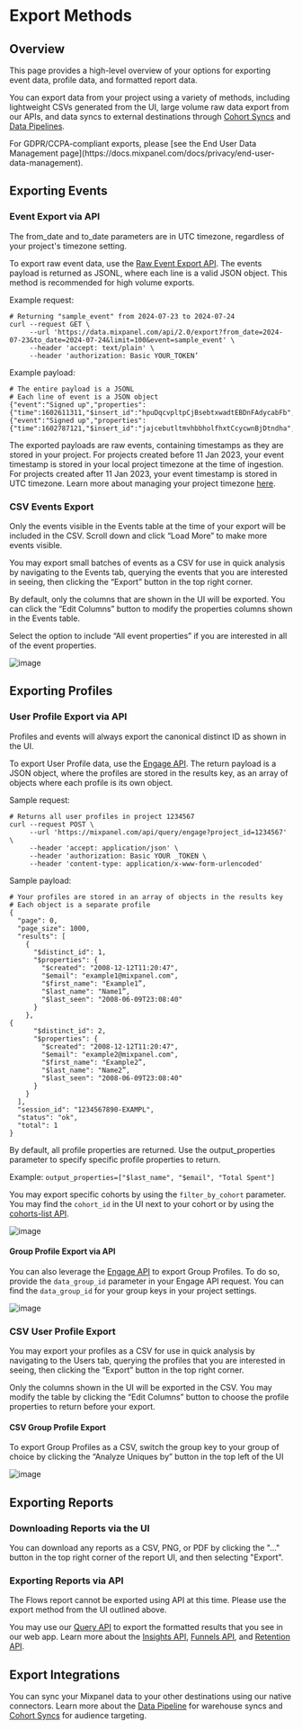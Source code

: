 
# Export Methods

## Overview

This page provides a high-level overview of your options for exporting event data, profile data, and formatted report data.

You can export data from your project using a variety of methods, including lightweight CSVs generated from the UI, large volume raw data export from our APIs, and data syncs to external destinations through [Cohort Syncs](/docs/cohort-sync/overview) and [Data Pipelines](/docs/data-pipelines/overview).

<Callout type="info">
  For GDPR/CCPA-compliant exports, please [see the End User Data Management page](https://docs.mixpanel.com/docs/privacy/end-user-data-management).
</Callout>

## Exporting Events

### Event Export via API

<Callout type="info">
  The from_date and to_date parameters are in UTC timezone, regardless of your project's timezone setting.
</Callout>

To export raw event data, use the [Raw Event Export API](https://developer.mixpanel.com/reference/raw-event-export). The events payload is returned as JSONL, where each line is a valid JSON object. This method is recommended for high volume exports.

Example request:

```
# Returning "sample_event" from 2024-07-23 to 2024-07-24
curl --request GET \
     --url 'https://data.mixpanel.com/api/2.0/export?from_date=2024-07-23&to_date=2024-07-24&limit=100&event=sample_event' \
     --header 'accept: text/plain' \
     --header 'authorization: Basic YOUR_TOKEN’
```

Example payload:

```
# The entire payload is a JSONL
# Each line of event is a JSON object
{"event":"Signed up","properties":{"time":1602611311,"$insert_id":"hpuDqcvpltpCjBsebtxwadtEBDnFAdycabFb","mp_processing_time_ms":1602625711874}}
{"event":"Signed up","properties":{"time":1602787121,"$insert_id":"jajcebutltmvhbbholfhxtCcycwnBjDtndha","mp_processing_time_ms":1602801521561}}

```

The exported payloads are raw events, containing timestamps as they are stored in your project. For projects created before 11 Jan 2023, your event timestamp is stored in your local project timezone at the time of ingestion. For projects created after 11 Jan 2023, your event timestamp is stored in UTC timezone. Learn more about managing your project timezone [here](/docs/orgs-and-projects/managing-projects#manage-timezones-for-projects).

### CSV Events Export

<Callout type="info">
  Only the events visible in the Events table at the time of your export will be included in the CSV. Scroll down and click “Load More” to make more events visible.
</Callout>

You may export small batches of events as a CSV for use in quick analysis by navigating to the Events tab, querying the events that you are interested in seeing, then clicking the “Export” button in the top right corner.

By default, only the columns that are shown in the UI will be exported. You can click the “Edit Columns” button to modify the properties columns shown in the Events table.

Select the option to include “All event properties” if you are interested in all of the event properties.

![image](/event-csv-export-settings.png)

## Exporting Profiles

### User Profile Export via API

<Callout type="info">
  Profiles and events will always export the canonical distinct ID as shown in the UI.
</Callout>

To export User Profile data, use the [Engage API](https://developer.mixpanel.com/reference/engage-query). The return payload is a JSON object, where the profiles are stored in the results key, as an array of objects where each profile is its own object.

Sample request:

```
# Returns all user profiles in project 1234567 
curl --request POST \
     --url 'https://mixpanel.com/api/query/engage?project_id=1234567' \
     --header 'accept: application/json' \
     --header 'authorization: Basic YOUR _TOKEN \
     --header 'content-type: application/x-www-form-urlencoded'
```

Sample payload:

```
# Your profiles are stored in an array of objects in the results key
# Each object is a separate profile
{
  "page": 0,
  "page_size": 1000,
  "results": [
    {
      "$distinct_id": 1,
      "$properties": {
        "$created": "2008-12-12T11:20:47",
        "$email": "example1@mixpanel.com",
        "$first_name": "Example1”,
        "$last_name": "Name1”,
        "$last_seen": "2008-06-09T23:08:40"
      }
    },
{
      "$distinct_id": 2,
      "$properties": {
        "$created": "2008-12-12T11:20:47",
        "$email": "example2@mixpanel.com",
        "$first_name": "Example2”,
        "$last_name": "Name2”,
        "$last_seen": "2008-06-09T23:08:40"
      }
    }
  ],
  "session_id": "1234567890-EXAMPL",
  "status": "ok",
  "total": 1
}
```

By default, all profile properties are returned. Use the output_properties parameter to specify specific profile properties to return.

Example: `output_properties=["$last_name", "$email", "Total Spent"]`

You may export specific cohorts by using the `filter_by_cohort` parameter. You may find the `cohort_id` in the UI next to your cohort or by using the [cohorts-list API](https://developer.mixpanel.com/reference/cohorts-list).

![image](/cohort-id-viz.png)

#### Group Profile Export via API

You can also leverage the [Engage API](https://developer.mixpanel.com/reference/engage-query) to export Group Profiles. To do so, provide  the `data_group_id` parameter in your Engage API request. You can find the `data_group_id` for your group keys in your project settings.

![image](/data_group_id_project_settings.png)

### CSV User Profile Export

You may export your profiles as a CSV for use in quick analysis by navigating to the Users tab, querying the profiles that you are interested in seeing, then clicking the “Export” button in the top right corner.

Only the columns shown in the UI will be exported in the CSV. You may modify the table by clicking the “Edit Columns” button to choose the profile properties to return before your export.

#### CSV Group Profile Export

To export Group Profiles as a CSV, switch the group key to your group of choice by clicking the “Analyze Uniques by” button in the top left of the UI

![image](/switch_group_key.png)

## Exporting Reports
### Downloading Reports via the UI
You can download any reports as a CSV, PNG, or PDF by clicking the "..." button in the top right corner of the report UI, and then selecting "Export".

### Exporting Reports via API
<Callout type="info">
  The Flows report cannot be exported using API at this time. Please use the export method from the UI outlined above.
</Callout>

You may use our [Query API](https://developer.mixpanel.com/reference/query-api) to export the formatted results that you see in our web app. Learn more about the [Insights API](https://developer.mixpanel.com/reference/insights-query), [Funnels API](https://developer.mixpanel.com/reference/funnels-query), and [Retention API](https://developer.mixpanel.com/reference/retention-query).

## Export Integrations

You can sync your Mixpanel data to your other destinations using our native connectors. Learn more about the [Data Pipeline](/docs/data-pipelines/overview) for warehouse syncs and [Cohort Syncs](/docs/cohort-sync/overview) for audience targeting.
